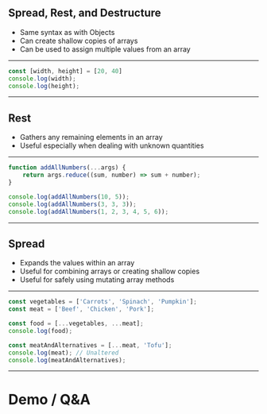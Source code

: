 
## Spread, Rest, and Destructure

* Same syntax as with Objects
* Can create shallow copies of arrays
* Can be used to assign multiple values from an array

---


```javascript Destructuring assignment
const [width, height] = [20, 40]
console.log(width);
console.log(height);
```

---

## Rest

* Gathers any remaining elements in an array
* Useful especially when dealing with unknown quantities

---


```javascript Array Rest and Function Arguments
function addAllNumbers(...args) {
    return args.reduce((sum, number) => sum + number);
}

console.log(addAllNumbers(10, 5));
console.log(addAllNumbers(3, 3, 3));
console.log(addAllNumbers(1, 2, 3, 4, 5, 6));
```

---

## Spread

* Expands the values within an array
* Useful for combining arrays or creating shallow copies
* Useful for safely using mutating array methods

---


```javascript Array Spread
const vegetables = ['Carrots', 'Spinach', 'Pumpkin'];
const meat = ['Beef', 'Chicken', 'Pork'];

const food = [...vegetables, ...meat];
console.log(food);

const meatAndAlternatives = [...meat, 'Tofu'];
console.log(meat); // Unaltered
console.log(meatAndAlternatives);
```

---

# Demo / Q&A

